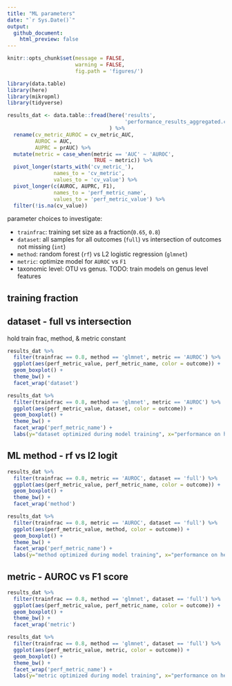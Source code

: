 ```yaml
---
title: "ML parameters"
date: "`r Sys.Date()`"
output: 
  github_document:
    html_preview: false
---
```


```r
knitr::opts_chunk$set(message = FALSE,
                      warning = FALSE,
                      fig.path = 'figures/')
```
```r
library(data.table)
library(here)
library(mikropml)
library(tidyverse)
```

```r
results_dat <- data.table::fread(here('results', 
                                      'performance_results_aggregated.csv')
                                 ) %>% 
  rename(cv_metric_AUROC = cv_metric_AUC,
         AUROC = AUC,
         AUPRC = prAUC) %>% 
  mutate(metric = case_when(metric == 'AUC' ~ 'AUROC',
                            TRUE ~ metric)) %>% 
  pivot_longer(starts_with('cv_metric_'), 
               names_to = 'cv_metric', 
               values_to = 'cv_value') %>% 
  pivot_longer(c(AUROC, AUPRC, F1), 
               names_to = 'perf_metric_name',
               values_to = 'perf_metric_value') %>% 
  filter(!is.na(cv_value))
```


parameter choices to investigate:

- `trainfrac`: training set size as a fraction(`0.65`, `0.8`)
- `dataset`: all samples for all outcomes (`full`) vs intersection of outcomes not missing (`int`) 
- `method`: random forest (`rf`) vs L2 logistic regression (`glmnet`)
- `metric`: optimize model for `AUROC` vs `F1`
- taxonomic level: OTU vs genus. TODO: train models on genus level features

## training fraction

## dataset - full vs intersection

hold train frac, method, & metric constant

```r
results_dat %>% 
  filter(trainfrac == 0.8, method == 'glmnet', metric == 'AUROC') %>% 
  ggplot(aes(perf_metric_value, perf_metric_name, color = outcome)) +
  geom_boxplot() +
  theme_bw() +
  facet_wrap('dataset')

results_dat %>% 
  filter(trainfrac == 0.8, method == 'glmnet', metric == 'AUROC') %>% 
  ggplot(aes(perf_metric_value, dataset, color = outcome)) +
  geom_boxplot() +
  theme_bw() +
  facet_wrap('perf_metric_name') +
  labs(y="dataset optimized during model training", x="performance on held out test data")
```

## ML method - rf vs l2 logit
```r
results_dat %>% 
  filter(trainfrac == 0.8, metric == 'AUROC', dataset == 'full') %>% 
  ggplot(aes(perf_metric_value, perf_metric_name, color = outcome)) +
  geom_boxplot() +
  theme_bw() +
  facet_wrap('method')

results_dat %>% 
  filter(trainfrac == 0.8, metric == 'AUROC', dataset == 'full') %>% 
  ggplot(aes(perf_metric_value, method, color = outcome)) +
  geom_boxplot() +
  theme_bw() +
  facet_wrap('perf_metric_name') +
  labs(y="method optimized during model training", x="performance on held out test data")
```


## metric - AUROC vs F1 score
```r
results_dat %>% 
  filter(trainfrac == 0.8, method == 'glmnet', dataset == 'full') %>% 
  ggplot(aes(perf_metric_value, perf_metric_name, color = outcome)) +
  geom_boxplot() +
  theme_bw() +
  facet_wrap('metric')

results_dat %>% 
  filter(trainfrac == 0.8, method == 'glmnet', dataset == 'full') %>% 
  ggplot(aes(perf_metric_value, metric, color = outcome)) +
  geom_boxplot() +
  theme_bw() +
  facet_wrap('perf_metric_name') +
  labs(y="metric optimized during model training", x="performance on held out test data")
```

